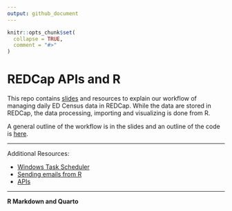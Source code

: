 ```yaml
---
output: github_document
---
```


<!-- README.md is generated from README.Rmd. Please edit that file -->

```r
knitr::opts_chunk$set(
  collapse = TRUE,
  comment = "#>"
)
```

# REDCap APIs and R

This repo contains [slides](https://elizabethjump.github.io/redcap_apis_and_r/#/title-slide) and resources to explain our workflow of managing daily ED Census data in REDCap. While the data are stored in REDCap, the data processing, importing and visualizing is done from R. 

A general outline of the workflow is in the slides and an outline of the code is [here](https://github.com/elizabethjump/redcap_apis_and_r/blob/main/resources/workflow-outline.R).

----------------------------------------------------------------

Additional Resources:

- [Windows Task Scheduler](https://github.com/elizabethjump/redcap_apis_and_r/blob/main/resources/r-scripts-on-windows-task-scheduler.md)
- [Sending emails from R](https://github.com/elizabethjump/redcap_apis_and_r/blob/main/resources/sending-emails-from-r.md)
- [APIs]()

----------------------------------------------------------------

**R Markdown and Quarto**

